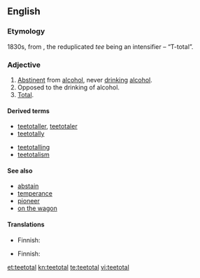 ==English==

===Etymology===
1830s, from {{term|total}}, the reduplicated ''tee'' being an intensifier – “T-total”.

===Adjective===
{{en-adj}}

# [[abstinent|Abstinent]] from [[alcohol]], never [[drink]]ing [[alcohol]].
# Opposed to the drinking of alcohol.
# [[total|Total]].

====Derived terms====
{{rel-top|terms derived from teetotal}}
* [[teetotaller]], [[teetotaler]]
* [[teetotally]]
{{rel-mid}}
* [[teetotalling]]
* [[teetotalism]]
{{rel-bottom}}

====See also====
* [[abstain]]
* [[temperance]]
* [[pioneer]]
* [[on the wagon]]

====Translations====
{{trans-top|abstinent from alcohol}}
* Finnish: {{t-|fi|raivoraitis}}
{{trans-mid}}
{{trans-bottom}}

{{trans-top|opposed to the drinking of alcohol}}
* Finnish: {{t-|fi|raivoraitis}}
{{trans-mid}}
{{trans-bottom}}

{{trans-top|total}}
{{trans-mid}}
{{trans-bottom}}

[[et:teetotal]]
[[kn:teetotal]]
[[te:teetotal]]
[[vi:teetotal]]